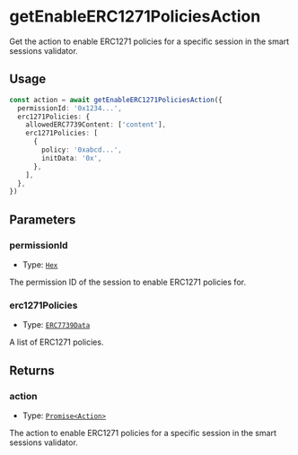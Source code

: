 # getEnableERC1271PoliciesAction

Get the action to enable ERC1271 policies for a specific session in the smart sessions validator.

## Usage

```typescript copy
const action = await getEnableERC1271PoliciesAction({
  permissionId: '0x1234...',
  erc1271Policies: {
    allowedERC7739Content: ['content'],
    erc1271Policies: [
      {
        policy: '0xabcd...',
        initData: '0x',
      },
    ],
  },
})
```

## Parameters

### permissionId

- Type: [`Hex`](https://viem.sh/docs/glossary/types#hex)

The permission ID of the session to enable ERC1271 policies for.

### erc1271Policies

- Type: [`ERC7739Data`](/module-sdk/glossary/types#erc7739data)

A list of ERC1271 policies.

## Returns

### action

- Type: [`Promise<Action>`](/module-sdk/glossary/types#action)

The action to enable ERC1271 policies for a specific session in the smart sessions validator.
